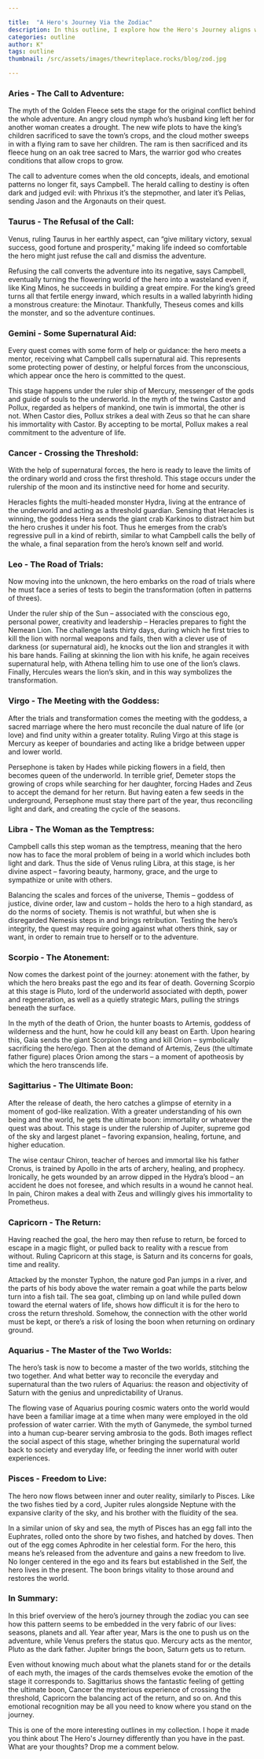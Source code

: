 ```yaml
---

title:  "A Hero's Journey Via the Zodiac"
description: In this outline, I explore how the Hero's Journey aligns with the zodiac, weaving together ancient myths and astrological symbolism. Starting with Aries' call to adventure through to Pisces' freedom to live, each zodiac sign corresponds to a specific stage of the hero's transformation, complete with its ruling planets and mythological examples. From Jason's quest for the Golden Fleece to Persephone's journey to the underworld, these classical stories illuminate how planetary energies and archetypal patterns guide us through our own personal quests for meaning and growth.
categories: outline
author: K°
tags: outline
thumbnail: /src/assets/images/thewriteplace.rocks/blog/zod.jpg

---
```


<LightboxImage src="/src/assets/images/thewriteplace.rocks/blog/zod.jpg" alt="Outline Picture" />


### Aries - The Call to Adventure:
The myth of the Golden Fleece sets the stage for the original conflict behind the whole adventure. An angry cloud nymph who’s husband king left her for another woman creates a drought. The new wife plots to have the king’s children sacrificed to save the town’s crops, and the cloud mother sweeps in with a flying ram to save her children. The ram is then sacrificed and its fleece hung on an oak tree sacred to Mars, the warrior god who creates conditions that allow crops to grow.

The call to adventure comes when the old concepts, ideals, and emotional patterns no longer fit, says Campbell. The herald calling to destiny is often dark and judged evil: with Phrixus it’s the stepmother, and later it’s Pelias, sending Jason and the Argonauts on their quest.

### Taurus - The Refusal of the Call:
Venus, ruling Taurus in her earthly aspect, can “give military victory, sexual success, good fortune and prosperity,” making life indeed so comfortable the hero might just refuse the call and dismiss the adventure.

Refusing the call converts the adventure into its negative, says Campbell, eventually turning the flowering world of the hero into a wasteland even if, like King Minos, he succeeds in building a great empire. For the king’s greed turns all that fertile energy inward, which results in a walled labyrinth hiding a monstrous creature: the Minotaur. Thankfully, Theseus comes and kills the monster, and so the adventure continues.

### Gemini - Some Supernatural Aid:
Every quest comes with some form of help or guidance: the hero meets a mentor, receiving what Campbell calls supernatural aid. This represents some protecting power of destiny, or helpful forces from the unconscious, which appear once the hero is committed to the quest.

This stage happens under the ruler ship of Mercury, messenger of the gods and guide of souls to the underworld. In the myth of the twins Castor and Pollux, regarded as helpers of mankind, one twin is immortal, the other is not. When Castor dies, Pollux strikes a deal with Zeus so that he can share his immortality with Castor. By accepting to be mortal, Pollux makes a real commitment to the adventure of life.

### Cancer - Crossing the Threshold:
With the help of supernatural forces, the hero is ready to leave the limits of the ordinary world and cross the first threshold. This stage occurs under the rulership of the moon and its instinctive need for home and security.

Heracles fights the multi-headed monster Hydra, living at the entrance of the underworld and acting as a threshold guardian. Sensing that Heracles is winning, the goddess Hera sends the giant crab Karkinos to distract him but the hero crushes it under his foot. Thus he emerges from the crab’s regressive pull in a kind of rebirth, similar to what Campbell calls the belly of the whale, a final separation from the hero’s known self and world.

### Leo - The Road of Trials:
Now moving into the unknown, the hero embarks on the road of trials where he must face a series of tests to begin the transformation (often in patterns of threes).

Under the ruler ship of the Sun – associated with the conscious ego, personal power, creativity and leadership – Heracles prepares to fight the Nemean Lion. The challenge lasts thirty days, during which he first tries to kill the lion with normal weapons and fails, then with a clever use of darkness (or supernatural aid), he knocks out the lion and strangles it with his bare hands. Failing at skinning the lion with his knife, he again receives supernatural help, with Athena telling him to use one of the lion’s claws. Finally, Hercules wears the lion’s skin, and in this way symbolizes the transformation.

### Virgo - The Meeting with the Goddess:
After the trials and transformation comes the meeting with the goddess, a sacred marriage where the hero must reconcile the dual nature of life (or love) and find unity within a greater totality. Ruling Virgo at this stage is Mercury as keeper of boundaries and acting like a bridge between upper and lower world.

Persephone is taken by Hades while picking flowers in a field, then becomes queen of the underworld. In terrible grief, Demeter stops the growing of crops while searching for her daughter, forcing Hades and Zeus to accept the demand for her return. But having eaten a few seeds in the underground, Persephone must stay there part of the year, thus reconciling light and dark, and creating the cycle of the seasons.

### Libra - The Woman as the Temptress:
Campbell calls this step woman as the temptress, meaning that the hero now has to face the moral problem of being in a world which includes both light and dark. Thus the side of Venus ruling Libra, at this stage, is her divine aspect – favoring beauty, harmony, grace, and the urge to sympathize or unite with others.

Balancing the scales and forces of the universe, Themis – goddess of justice, divine order, law and custom – holds the hero to a high standard, as do the norms of society. Themis is not wrathful, but when she is disregarded Nemesis steps in and brings retribution.  Testing the hero’s integrity, the quest may require going against what others think, say or want, in order to remain true to herself or to the adventure.

### Scorpio - The Atonement:
Now comes the darkest point of the journey: atonement with the father, by which the hero breaks past the ego and its fear of death. Governing Scorpio at this stage is Pluto, lord of the underworld associated with depth, power and regeneration, as well as a quietly strategic Mars, pulling the strings beneath the surface.

In the myth of the death of Orion, the hunter boasts to Artemis, goddess of wilderness and the hunt, how he could kill any beast on Earth. Upon hearing this, Gaia sends the giant Scorpion to sting and kill Orion – symbolically sacrificing the hero/ego. Then at the demand of Artemis,  Zeus (the ultimate father figure) places Orion among the stars – a moment of apotheosis by which the hero transcends life.

### Sagittarius - The Ultimate Boon:
After the release of death, the hero catches a glimpse of eternity in a moment of god-like realization. With a greater understanding of his own being and the world, he gets the ultimate boon: immortality or whatever the quest was about. This stage is under the rulership of Jupiter, supreme god of the sky and largest planet – favoring expansion, healing, fortune, and higher education.

The wise centaur Chiron, teacher of heroes and immortal like his father Cronus, is trained by Apollo in the arts of archery, healing, and prophecy. Ironically, he gets wounded by an arrow dipped in the Hydra’s blood – an accident he does not foresee, and which results in a wound he cannot heal. In pain, Chiron makes a deal with Zeus and willingly gives his immortality to Prometheus.

### Capricorn - The Return:
Having reached the goal, the hero may then refuse to return, be forced to escape in a magic flight, or pulled back to reality with a rescue from without. Ruling Capricorn at this stage, is Saturn and its concerns for goals, time and reality.

Attacked by the monster Typhon, the nature god Pan jumps in a river, and the parts of his body above the water remain a goat while the parts below turn into a fish tail. The sea goat, climbing up on land while pulled down toward the eternal waters of life, shows how difficult it is for the hero to cross the return threshold. Somehow, the connection with the other world must be kept, or there’s a risk of losing the boon when returning on ordinary ground.

### Aquarius - The Master of the Two Worlds:
The hero’s task is now to become a master of the two worlds, stitching the two together. And what better way to reconcile the everyday and supernatural than the two rulers of Aquarius: the reason and objectivity of Saturn with the genius and unpredictability of Uranus.

The flowing vase of Aquarius pouring cosmic waters onto the world would have been a familiar image at a time when many were employed in the old profession of water carrier. With the myth of Ganymede, the symbol turned into a human cup-bearer serving ambrosia to the gods. Both images reflect the social aspect of this stage, whether bringing the supernatural world back to society and everyday life, or feeding the inner world with outer experiences.

### Pisces - Freedom to Live:
The hero now flows between inner and outer reality, similarly to Pisces. Like the two fishes tied by a cord, Jupiter rules alongside Neptune with the expansive clarity of the sky, and his brother with the fluidity of the sea.

In a similar union of sky and sea, the myth of Pisces has an egg fall into the Euphrates, rolled onto the shore by two fishes, and hatched by doves. Then out of the egg comes Aphrodite in her celestial form. For the hero, this means he’s released from the adventure and gains a new freedom to live. No longer centered in the ego and its fears but established in the Self, the hero lives in the present. The boon brings vitality to those around and restores the world.

### In Summary:
In this brief overview of the hero’s journey through the zodiac you can see how this pattern seems to be embedded in the very fabric of our lives: seasons, planets and all. Year after year, Mars is the one to push us on the adventure, while Venus prefers the status quo. Mercury acts as the mentor, Pluto as the dark father. Jupiter brings the boon, Saturn gets us to return.

Even without knowing much about what the planets stand for or the details of each myth, the images of the cards themselves evoke the emotion of the stage it corresponds to. Sagittarius shows the fantastic feeling of getting the ultimate boon, Cancer the mysterious experience of crossing the threshold, Capricorn the balancing act of the return, and so on. And this emotional recognition may be all you need to know where you stand on the journey.

This is one of the more interesting outlines in my collection. I hope it made you think about The Hero's Journey differently than you have in the past. What are your thoughts? Drop me a comment below.

